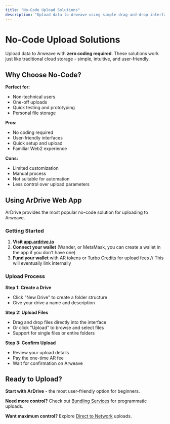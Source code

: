 ```yaml
---
title: "No-Code Upload Solutions"
description: "Upload data to Arweave using simple drag-and-drop interfaces - no coding required"
---
```


# No-Code Upload Solutions

Upload data to Arweave with **zero coding required**. These solutions work just like traditional cloud storage - simple, intuitive, and user-friendly.

## Why Choose No-Code?

**Perfect for:**

- Non-technical users
- One-off uploads
- Quick testing and prototyping
- Personal file storage

**Pros:**

- No coding required
- User-friendly interfaces
- Quick setup and upload
- Familiar Web2 experience

**Cons:**

- Limited customization
- Manual process
- Not suitable for automation
- Less control over upload parameters

## Using ArDrive Web App

ArDrive provides the most popular no-code solution for uploading to Arweave.

### Getting Started

1. **Visit [app.ardrive.io](https://app.ardrive.io)**
2. **Connect your wallet** (Wander, or MetaMask, you can create a wallet in the app if you don't have one)
3. **Fund your wallet** with AR tokens or [Turbo Credits](https://docs.ardrive.io/docs/turbo/credits/#overview) for upload fees // This will eventually link internally

### Upload Process

**Step 1: Create a Drive**

- Click "New Drive" to create a folder structure
- Give your drive a name and description

**Step 2: Upload Files**

- Drag and drop files directly into the interface
- Or click "Upload" to browse and select files
- Support for single files or entire folders

**Step 3: Confirm Upload**

- Review your upload details
- Pay the one-time AR fee
- Wait for confirmation on Arweave

## Ready to Upload?

**Start with ArDrive** - the most user-friendly option for beginners.

**Need more control?** Check out [Bundling Services](/how-to-upload-data/bundling-services) for programmatic uploads.

**Want maximum control?** Explore [Direct to Network](/how-to-upload-data/direct-to-network) uploads.

